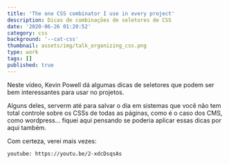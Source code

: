 ```yaml
---
title: 'The one CSS combinator I use in every project'
description: Dicas de combinações de seletores de CSS
date: '2020-06-26 01:20:52'
category: css
background: '--cat-css'
thumbnail: assets/img/talk_organizing_css.png
type: work
tags: []
published: true
---
```


Neste vídeo, Kevin Powell dá algumas dicas de seletores que podem ser bem interessantes para usar no projetos.

Alguns deles, serverm até para salvar o dia em sistemas que você não tem total controle sobre os CSSs de todas as páginas, como é o caso dos CMS, como wordpress... fiquei aqui pensando se poderia aplicar essas dicas por aqui também.

Com certeza, verei mais vezes:

`youtube: https://youtu.be/2-xdcDsqsAs`